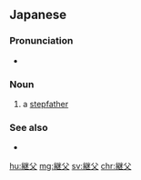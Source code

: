 ==Japanese==
{{ja-kanjitab|まま|ちち|yomi=k}}
{{ja-kanjitab|けい|ふ|yomi=o}}

===Pronunciation===
{{ja-pron|けいふ|y=ko|acc=1}}
* {{hmp|lang=ja|荊婦|軽浮|継夫|sort=けいふ}}
{{ja-pron|ままちち|y=k|acc=0|dev=3}}

===Noun===
{{ja-noun|けいふ|ままちち}}

# a [[stepfather]]

===See also===
* {{ja-r|継%母|けい%ぼ}}

{{C|ja|Parents|Male|sort=けいふ}}

[[hu:継父]]
[[mg:継父]]
[[sv:継父]]
[[chr:継父]]